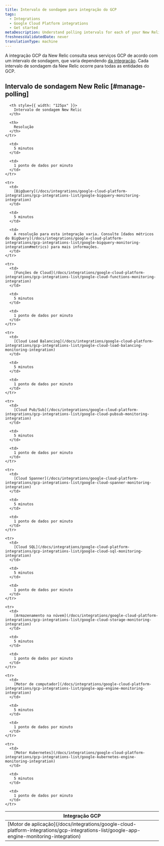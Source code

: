 ```yaml
---
title: Intervalo de sondagem para integração do GCP
tags:
  - Integrations
  - Google Cloud Platform integrations
  - Get started
metaDescription: Understand polling intervals for each of your New Relic GCP integrations.
freshnessValidatedDate: never
translationType: machine
---
```


A integração GCP da New Relic consulta seus serviços GCP de acordo com um intervalo de sondagem, que varia dependendo [da integração](#manage-polling). Cada intervalo de sondagem da New Relic ocorre para todas as entidades do GCP.

## Intervalo de sondagem New Relic [#manage-polling]

<table>
  <thead>
    <tr>
      <th style={{ width: "200px" }}>
        Integração GCP
      </th>

      <th style={{ width: "125px" }}>
        Intervalo de sondagem New Relic
      </th>

      <th>
        Resolução
      </th>
    </tr>
  </thead>

  <tbody>
    <tr>
      <td>
        [Motor de aplicação](/docs/integrations/google-cloud-platform-integrations/gcp-integrations-list/google-app-engine-monitoring-integration)
      </td>

      <td>
        5 minutos
      </td>

      <td>
        1 ponto de dados por minuto
      </td>
    </tr>

    <tr>
      <td>
        [BigQuery](/docs/integrations/google-cloud-platform-integrations/gcp-integrations-list/google-bigquery-monitoring-integration)
      </td>

      <td>
        5 minutos
      </td>

      <td>
        A resolução para esta integração varia. Consulte [dados métricos do BigQuery](/docs/integrations/google-cloud-platform-integrations/gcp-integrations-list/google-bigquery-monitoring-integration#metrics) para mais informações.
      </td>
    </tr>

    <tr>
      <td>
        [Funções de Cloud](/docs/integrations/google-cloud-platform-integrations/gcp-integrations-list/google-cloud-functions-monitoring-integration)
      </td>

      <td>
        5 minutos
      </td>

      <td>
        1 ponto de dados por minuto
      </td>
    </tr>

    <tr>
      <td>
        [Cloud Load Balancing](/docs/integrations/google-cloud-platform-integrations/gcp-integrations-list/google-cloud-load-balancing-monitoring-integration)
      </td>

      <td>
        5 minutos
      </td>

      <td>
        1 ponto de dados por minuto
      </td>
    </tr>

    <tr>
      <td>
        [Cloud Pub/Sub](/docs/integrations/google-cloud-platform-integrations/gcp-integrations-list/google-cloud-pubsub-monitoring-integration)
      </td>

      <td>
        5 minutos
      </td>

      <td>
        1 ponto de dados por minuto
      </td>
    </tr>

    <tr>
      <td>
        [Cloud Spanner](/docs/integrations/google-cloud-platform-integrations/gcp-integrations-list/google-cloud-spanner-monitoring-integration)
      </td>

      <td>
        5 minutos
      </td>

      <td>
        1 ponto de dados por minuto
      </td>
    </tr>

    <tr>
      <td>
        [Cloud SQL](/docs/integrations/google-cloud-platform-integrations/gcp-integrations-list/google-cloud-sql-monitoring-integration)
      </td>

      <td>
        5 minutos
      </td>

      <td>
        1 ponto de dados por minuto
      </td>
    </tr>

    <tr>
      <td>
        [Armazenamento na núvem](/docs/integrations/google-cloud-platform-integrations/gcp-integrations-list/google-cloud-storage-monitoring-integration)
      </td>

      <td>
        5 minutos
      </td>

      <td>
        1 ponto de dados por minuto
      </td>
    </tr>

    <tr>
      <td>
        [Motor de computador](/docs/integrations/google-cloud-platform-integrations/gcp-integrations-list/google-app-engine-monitoring-integration)
      </td>

      <td>
        5 minutos
      </td>

      <td>
        1 ponto de dados por minuto
      </td>
    </tr>

    <tr>
      <td>
        [Motor Kubernetes](/docs/integrations/google-cloud-platform-integrations/gcp-integrations-list/google-kubernetes-engine-monitoring-integration)
      </td>

      <td>
        5 minutos
      </td>

      <td>
        1 ponto de dados por minuto
      </td>
    </tr>
  </tbody>
</table>
